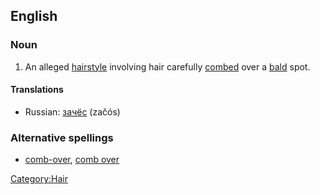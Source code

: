 {{wikipedia|Comb over}}

==English==

===Noun===
# An alleged [[hairstyle]] involving hair carefully [[comb]]ed over a [[bald]] spot.

====Translations====
{{top}}
{{mid}}
*Russian: [[зачёс]] (začós) {{m}}
{{botom}}

=== Alternative spellings ===
*[[comb-over]], [[comb over]]

[[Category:Hair]]